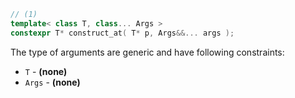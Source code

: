 ```cpp
// (1)
template< class T, class... Args >
constexpr T* construct_at( T* p, Args&&... args );
```

The type of arguments are generic and have following constraints:
- `T` - **(none)**
- `Args` - **(none)**
